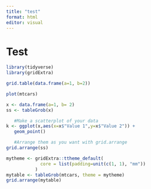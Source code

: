 ```yaml
---
title: "test"
format: html
editor: visual
---
```


# Test

```r
library(tidyverse)
library(gridExtra)
```

```r
grid.table(data.frame(a=1, b=2))
```


```r
plot(mtcars)
```


```r
x <- data.frame(a=1, b= 2)
ss <- tableGrob(x)

   #Make a scatterplot of your data
k <- ggplot(x,aes(x=x$"Value 1",y=x$"Value 2")) + 
   geom_point()

   #Arrange them as you want with grid.arrange
grid.arrange(ss)
```



```r
mytheme <- gridExtra::ttheme_default(
             core = list(padding=unit(c(1, 1), "mm"))
           )
mytable <- tableGrob(mtcars, theme = mytheme)
grid.arrange(mytable)
```

